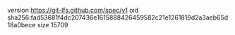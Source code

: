 version https://git-lfs.github.com/spec/v1
oid sha256:fad53681f4dc207436e1615888426459582c21e1261819d2a3aeb65d18a0bece
size 15709
